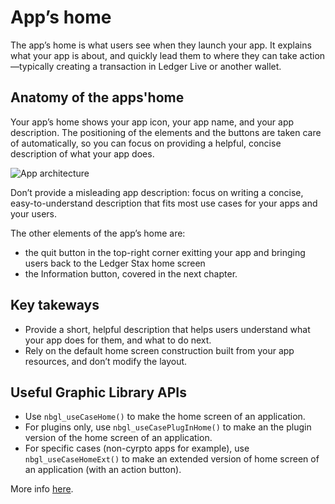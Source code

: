 
# App’s home

The app’s home is what users see when they launch your app. It explains what your app is about, and quickly lead them to where they can take action—typically creating a transaction in Ledger Live or another wallet.

## Anatomy of the apps'home

Your app’s home shows your app icon, your app name, and your app description. The positioning of the elements and the buttons are taken care of automatically, so you can focus on providing a helpful, concise description of what your app does.

![App architecture](/stax-bitcoin-home.png)

<Callout type="warning" emoji="⚠️">
  Don’t provide a misleading app description: focus on writing a concise, easy-to-understand description that fits most use cases for your apps and your users.
</Callout>

The other elements of the app’s home are: 
- the quit button in the top-right corner exitting your app and bringing users back to the Ledger Stax home screen
- the Information button, covered in the next chapter.

## Key takeways

<Callout>
	<ul>
		<li>Provide a short, helpful description that helps users understand what your app does for them, and what to do next.</li>
		<li>Rely on the default home screen construction built from your app resources, and don’t modify the layout.</li>
	</ul>
</Callout>

## Useful Graphic Library APIs

- Use `nbgl_useCaseHome()` to make the home screen of an application.
- For plugins only, use `nbgl_useCasePlugInHome()` to make an the plugin version of the home screen of an application.
- For specific cases (non-cyrpto apps for example), use `nbgl_useCaseHomeExt()` to make an extended version of home screen of an application (with an action button).

More info [here](./graphic-lib/).
